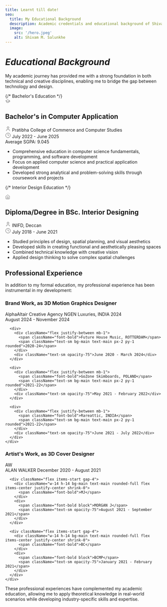 ```yaml
---
title: Learnt till date!
seo:
  title: My Educational Background
  description: Academic credentials and educational background of Shivam M. Salunkhe.
  image:
    src: '/hero.jpeg'
    alt: Shivam M. Salunkhe
---
```


# *Educational Background*

<div className="prose prose-slate dark:prose-invert mb-8">
  <p>My academic journey has provided me with a strong foundation in both technical and creative disciplines, enabling me to bridge the gap between technology and design.</p>
</div>

<div className="relative border-l-4 border-main pl-8 ml-8 mb-12">
  {/* Bachelor's Education */}
  <div className="mb-12 relative">
    <div className="absolute -left-12 w-8 h-8 bg-main rounded-full flex items-center justify-center">
      <svg xmlns="http://www.w3.org/2000/svg" width="16" height="16" viewBox="0 0 24 24" fill="none" stroke="currentColor" strokeWidth="2" strokeLinecap="round" strokeLinejoin="round"><path d="M22 10v6M2 10l10-5 10 5-10 5z"></path><path d="M6 12v5c3 3 9 3 12 0v-5"></path></svg>
    </div>
    <div className="bg-muted p-6 rounded-lg shadow-md">
      <h2 className="text-2xl font-serif italic mb-2">Bachelor's in Computer Application</h2>
      <div className="flex items-center mb-4">
        <svg xmlns="http://www.w3.org/2000/svg" width="18" height="18" viewBox="0 0 24 24" fill="none" stroke="currentColor" strokeWidth="2" strokeLinecap="round" strokeLinejoin="round" className="mr-2"><path d="M19 21v-2a4 4 0 0 0-4-4H9a4 4 0 0 0-4 4v2"></path><circle cx="12" cy="7" r="4"></circle></svg>
        <span className="font-bold">Pratibha College of Commerce and Computer Studies</span>
      </div>
      <div className="flex items-center mb-4 text-sm opacity-75">
        <svg xmlns="http://www.w3.org/2000/svg" width="18" height="18" viewBox="0 0 24 24" fill="none" stroke="currentColor" strokeWidth="2" strokeLinecap="round" strokeLinejoin="round" className="mr-2"><circle cx="12" cy="12" r="10"></circle><polyline points="12 6 12 12 16 14"></polyline></svg>
        <span>July 2022 - June 2025</span>
      </div>
      <div className="mb-4 bg-main text-main inline-block px-3 py-1 rounded-full text-sm">
        Average SGPA: 9.045
      </div>
      <ul className="list-disc pl-5 space-y-2">
        <li>Comprehensive education in computer science fundamentals, programming, and software development</li>
        <li>Focus on applied computer science and practical application development</li>
        <li>Developed strong analytical and problem-solving skills through coursework and projects</li>
      </ul>
    </div>
  </div>
  
  {/* Interior Design Education */}
  <div className="mb-12 relative">
    <div className="absolute -left-12 w-8 h-8 bg-main rounded-full flex items-center justify-center">
      <svg xmlns="http://www.w3.org/2000/svg" width="16" height="16" viewBox="0 0 24 24" fill="none" stroke="currentColor" strokeWidth="2" strokeLinecap="round" strokeLinejoin="round"><path d="m3 9 9-7 9 7v11a2 2 0 0 1-2 2H5a2 2 0 0 1-2-2z"></path><polyline points="9 22 9 12 15 12 15 22"></polyline></svg>
    </div>
    <div className="bg-muted p-6 rounded-lg shadow-md">
      <h2 className="text-2xl font-serif italic mb-2">Diploma/Degree in BSc. Interior Designing</h2>
      <div className="flex items-center mb-4">
        <svg xmlns="http://www.w3.org/2000/svg" width="18" height="18" viewBox="0 0 24 24" fill="none" stroke="currentColor" strokeWidth="2" strokeLinecap="round" strokeLinejoin="round" className="mr-2"><path d="M19 21v-2a4 4 0 0 0-4-4H9a4 4 0 0 0-4 4v2"></path><circle cx="12" cy="7" r="4"></circle></svg>
        <span className="font-bold">INIFD, Deccan</span>
      </div>
      <div className="flex items-center mb-4 text-sm opacity-75">
        <svg xmlns="http://www.w3.org/2000/svg" width="18" height="18" viewBox="0 0 24 24" fill="none" stroke="currentColor" strokeWidth="2" strokeLinecap="round" strokeLinejoin="round" className="mr-2"><circle cx="12" cy="12" r="10"></circle><polyline points="12 6 12 12 16 14"></polyline></svg>
        <span>July 2018 - June 2021</span>
      </div>
      <ul className="list-disc pl-5 space-y-2">
        <li>Studied principles of design, spatial planning, and visual aesthetics</li>
        <li>Developed skills in creating functional and aesthetically pleasing spaces</li>
        <li>Combined technical knowledge with creative vision</li>
        <li>Applied design thinking to solve complex spatial challenges</li>
      </ul>
    </div>
  </div>
</div>

## Professional Experience

<div className="prose prose-slate dark:prose-invert mb-8">
  <p>In addition to my formal education, my professional experience has been instrumental in my development:</p>
</div>

<div className="grid grid-cols-1 md:grid-cols-2 gap-8 mb-12">
  <div className="bg-muted p-6 rounded-lg shadow-md">
    <h3 className="text-xl font-serif italic mb-4">Brand Work, as 3D Motion Graphics Designer</h3>
    <div className="space-y-4">
      <div>
        <div className="flex justify-between mb-1">
          <span className="font-bold">AlphaAltair Creative Agency NGEN Luxuries, INDIA</span>
          <span className="text-sm bg-main text-main px-2 py-1 rounded">2024</span>
        </div>
        <div className="text-sm opacity-75">August 2024 - November 2024</div>
      </div>
      
      <div>
        <div className="flex justify-between mb-1">
          <span className="font-bold">Future House Music, ROTTERDAM</span>
          <span className="text-sm bg-main text-main px-2 py-1 rounded">2020-24</span>
        </div>
        <div className="text-sm opacity-75">June 2020 - March 2024</div>
      </div>
      
      <div>
        <div className="flex justify-between mb-1">
          <span className="font-bold">GoZone Skimboards, POLAND</span>
          <span className="text-sm bg-main text-main px-2 py-1 rounded">2021-22</span>
        </div>
        <div className="text-sm opacity-75">May 2021 - February 2022</div>
      </div>
      
      <div>
        <div className="flex justify-between mb-1">
          <span className="font-bold">Rareattic, INDIA</span>
          <span className="text-sm bg-main text-main px-2 py-1 rounded">2021-22</span>
        </div>
        <div className="text-sm opacity-75">June 2021 - July 2022</div>
      </div>
    </div>
  </div>
  
  <div className="bg-muted p-6 rounded-lg shadow-md">
    <h3 className="text-xl font-serif italic mb-4">Artist's Work, as 3D Cover Designer</h3>
    <div className="space-y-4">
      <div className="flex items-start gap-4">
        <div className="w-14 h-14 bg-main text-main rounded-full flex items-center justify-center shrink-0">
          <span className="font-bold">AW</span>
        </div>
        <div>
          <span className="font-bold block">ALAN WALKER</span>
          <span className="text-sm opacity-75">December 2020 - August 2021</span>
        </div>
      </div>
      
      <div className="flex items-start gap-4">
        <div className="w-14 h-14 bg-main text-main rounded-full flex items-center justify-center shrink-0">
          <span className="font-bold">MJ</span>
        </div>
        <div>
          <span className="font-bold block">MORGAN J</span>
          <span className="text-sm opacity-75">August 2021 - September 2021</span>
        </div>
      </div>
      
      <div className="flex items-start gap-4">
        <div className="w-14 h-14 bg-main text-main rounded-full flex items-center justify-center shrink-0">
          <span className="font-bold">BC</span>
        </div>
        <div>
          <span className="font-bold block">BCMP</span>
          <span className="text-sm opacity-75">January 2021 - February 2021</span>
        </div>
      </div>
    </div>
  </div>
</div>

<div className="bg-main text-main p-6 rounded-lg text-center">
  <p className="text-lg font-serif italic">These professional experiences have complemented my academic education, allowing me to apply theoretical knowledge in real-world scenarios while developing industry-specific skills and expertise.</p>
</div>